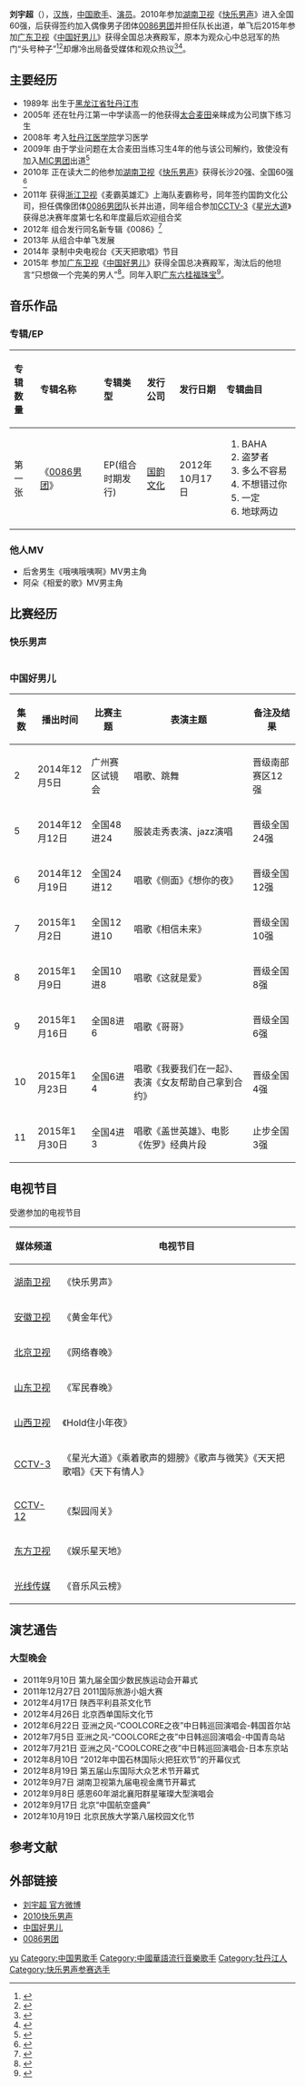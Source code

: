 {{Veil|time=2015-09-12T07:04:39+00:00}}
{{prose|time=2015-02-07T03:35:43+00:00}}
{{藝人
|姓名 = 刘宇超
|類型 = 男歌手
|圖片 = 
|圖片簡介 = 
|原名 =  
|英文名 =  
|羅馬拼音 = 
|綽號 = 超哥
|国籍 = {{PRC}}
|出生日期 = {{birth_date_and _age|1989|10|17}}
|出生地點 = {{CHN}}[[黑龙江省|黑龙江省]][[牡丹江市|牡丹江市]]
|職業 = [[歌手|歌手]]、[[演员|演员]]、[[商人|商人]]
|母校 = [[牡丹江医学院|牡丹江医学院]]
|配偶 = {{marriage|翁晓君|2016年|2020年|reason=divorced}}
|儿女 = 1女
|音樂類型 = 國語流行
|活跃年代 = 2010年－2019年
|唱片公司 = [[国韵文化|国韵文化]]
|经纪公司 = [[国韵文化|国韵文化]]
|網站 = [http://weibo.com/iamsupersuper 刘宇超 官方微博]
|相關團體 = [[0086男团|0086男团]]
}}
'''刘宇超'''（{{bd|1989年|10月17日|catIdx=L刘}}），[[汉族|汉族]]，[[中国|中国]][[歌手|歌手]]、[[演员|演员]]。2010年参加[[湖南卫视|湖南卫视]]《[[2010快乐男声|快乐男声]]》进入全国60强，后获得签约加入偶像男子团体[[0086男团|0086男团]]并担任队长出道，单飞后2015年参加[[广东卫视|广东卫视]]《[[中国好男儿|中国好男儿]]》获得全国总决赛殿军，原本为观众心中总冠军的热门“头号种子”<ref>{{Cite web |url=http://news.163.com/15/0201/01/AHB65VAJ00014AED.html |title=夺冠大热刘宇超爆冷出局 |access-date=2015-02-07 |archive-url=https://web.archive.org/web/20150207061524/http://news.163.com/15/0201/01/AHB65VAJ00014AED.html |archive-date=2015-02-07 |dead-url=yes }}</ref><ref>{{Cite web |url=http://news.gmw.cn/newspaper/2015-02/01/content_104234352.htm |title=“头号种子”四票惜败 刘宇超无言以对 让粉丝大跌眼镜 |accessdate=2015-02-07 |archive-date=2016-03-04 |archive-url=https://web.archive.org/web/20160304220146/http://news.gmw.cn/newspaper/2015-02/01/content_104234352.htm |dead-url=no }}</ref>却爆冷出局备受媒体和观众热议<ref>{{Cite web |url=http://finance.qq.com/a/20150203/027129.htm |title=“好男儿”刘宇超遭淘汰和小四微信“称兄道弟” |accessdate=2015-02-07 |archive-date=2015-02-07 |archive-url=https://web.archive.org/web/20150207072022/http://finance.qq.com/a/20150203/027129.htm |dead-url=no }}</ref><ref>{{Cite web |url=http://finance.qq.com/a/20150203/027129.htm |title=《中国好男儿》三强诞生 刘宇超爆冷出局 |accessdate=2015-02-07 |archive-date=2015-02-07 |archive-url=https://web.archive.org/web/20150207072022/http://finance.qq.com/a/20150203/027129.htm |dead-url=no }}</ref>。

==主要经历==
*1989年 出生于[[黑龙江省|黑龙江省]][[牡丹江市|牡丹江市]]
*2005年 还在牡丹江第一中学读高一的他获得[[太合麦田|太合麦田]]亲睐成为公司旗下练习生 
*2008年 考入[[牡丹江医学院|牡丹江医学院]]学习医学
*2009年 由于学业问题在太合麦田当练习生4年的他与该公司解约，致使没有加入[[MIC男团|MIC男团]]出道<ref>{{Cite web |url=http://money.163.com/15/0202/00/AHDJTL0100253B0H.html |title=刘宇超爆冷出局，郭敬明惋惜不已 |access-date=2015-02-07 |archive-url=https://web.archive.org/web/20150207061738/http://money.163.com/15/0202/00/AHDJTL0100253B0H.html |archive-date=2015-02-07 |dead-url=yes }}</ref>
*2010年 正在读大二的他参加[[湖南卫视|湖南卫视]]《[[2010快乐男声|快乐男声]]》获得长沙20强、全国60强<ref>{{Cite web |url=http://ent.hunantv.com/z/20100614/677373.html |title=2010快乐男声突围复活赛候选复活选手：刘宇超 |accessdate=2015-02-07 |archive-date=2015-02-07 |archive-url=https://web.archive.org/web/20150207063732/http://ent.hunantv.com/z/20100614/677373.html |dead-url=yes }}</ref>
*2011年 获得[[浙江卫视|浙江卫视]]《麦霸英雄汇》上海队麦霸称号，同年签约国韵文化公司，担任偶像团体[[0086男团|0086男团]]队长并出道，同年组合参加[[CCTV-3|CCTV-3]]《[[星光大道_(央视节目)|星光大道]]》获得总决赛年度第七名和年度最后欢迎组合奖 
*2012年 组合发行同名新专辑《0086》<ref>{{Cite web |url=http://ent.sina.com.cn/y/2012-09-28/12113755077.shtml |title=0086男团新专辑写真曝光 打造新偶像 |accessdate=2015-02-07 |archive-date=2020-12-06 |archive-url=https://web.archive.org/web/20201206183815/http://ent.sina.com.cn/y/2012-09-28/12113755077.shtml |dead-url=no }}</ref>
*2013年 从组合中单飞发展
*2014年 录制中央电视台《天天把歌唱》节目
*2015年 参加[[广东卫视|广东卫视]]《[[中国好男儿|中国好男儿]]》获得全国总决赛殿军，淘汰后的他坦言“只想做一个完美的男人”<ref>{{Cite web |url=http://www.tianjinwe.com/rollnews/201502/t20150204_953687.html |title=刘宇超：我只想做一个完美的人 |accessdate=2015-02-07 |archive-date=2015-02-07 |archive-url=https://web.archive.org/web/20150207064233/http://www.tianjinwe.com/rollnews/201502/t20150204_953687.html |dead-url=no }}</ref>。同年入职[[广东省|广东]][[六桂福珠宝|六桂福珠宝]]<ref>{{cite news |author=liumei |title=亮剑广东 逐鹿华南——热烈庆祝六桂福珠宝广东省代公司开业庆典圆满成功 |url=http://www.zb580.tv/company/liuguifuzhubao/newsshow/117046.html |accessdate=2020-12-06 |work=中诺珠宝招商网 |date=2015-12-30 |archive-date=2020-12-06 |archive-url=https://web.archive.org/web/20201206183154/http://www.zb580.tv/company/liuguifuzhubao/newsshow/117046.html |dead-url=no }}</ref>。

==音乐作品==
===专辑/EP===
{| class="wikitable"
!align="left" width="75px"|  专辑数量
!align="left" width="225px"| 专辑名称
!align="left" width="120px"| 专辑类型
!align="left" width="125px"| 发行公司
!align="left" width="150px"| 发行日期
!align="left" width="255px"| 专辑曲目
|-
! 第一张
! 《[[0086男团|0086男团]]》
| EP(组合时期发行)
| [[国韵文化|国韵文化]]
| 2012年10月17日
| {{HideH|曲目}}
# BAHA 
# 盗梦者
# 多么不容易 
# 不想错过你
# 一定
# 地球两边
{{HideF}}
|}
===他人MV===
*后舍男生《哦咦哦咦啊》MV男主角
*阿朵《相爱的歌》MV男主角
==比赛经历==
{{hideH|《[[2010快乐男声|快乐男声]]》比赛经历}}
===快乐男声===
{| class="wikitable"
|-
|-
! 播出时间 !! 比赛主题 !! 演唱歌曲 !! 备注及结果 
|-
| 2010-05-01 || 长沙赛区海选 ||《你不在》||晋级长沙50强
|-
| 2010-05-07 || 长沙赛区50进35  ||《lately》|| 晋级长沙35强
|-
| 2010-05-14 || 长沙赛区35进25  ||《解脱》|| 晋级长沙25强
|-
| 2010-05-21 || 长沙赛区25进20  ||《Cry me a river》|| 晋级长沙20强
|-
| 2010-06-04 || 全国突围赛300进60  ||《Back at one》《害怕》||晋级全国60强
|-
| 2010-06-11 || 全国突围赛60进30  ||《无辜》《解脱》||晋级全国30强
|-
| 2010-06-21 || 全国终极复活赛  ||《黑色幽默》《想你的夜》《害怕》《背叛》||止步全国20强
|}
{{hideF}}
</div>
{{hideH|《[[中国好男儿|中国好男儿]]》比赛经历}}
===中国好男儿===
{| class="wikitable"
|-
! 集数 !!播出时间 !! 比赛主题 !! 表演主题 !! 备注及结果 
|-
| 2 ||2014年12月5日 || 广州赛区试镜会 ||唱歌、跳舞|| 晋级南部赛区12强
|-
| 5 ||2014年12月12日 || 全国48进24 || 服装走秀表演、jazz演唱 || 晋级全国24强
|-
| 6 ||2014年12月19日 || 全国24进12  || 唱歌《侧面》《想你的夜》 || 晋级全国12强
|-
| 7 || 2015年1月2日 || 全国12进10 || 唱歌《相信未来》 || 晋级全国10强
|-
| 8 || 2015年1月9日 || 全国10进8 ||唱歌《这就是爱》|| 晋级全国8强
|-
| 9 || 2015年1月16日 || 全国8进6 || 唱歌《哥哥》 || 晋级全国6强
|-
| 10 || 2015年1月23日 || 全国6进4  || 唱歌《我要我们在一起》、表演《女友帮助自己拿到合约》|| 晋级全国4强
|-
| 11 || 2015年1月30日 || 全国4进3 || 唱歌《盖世英雄》、电影《佐罗》经典片段 || 止步全国3强
|}
{{hideF}}
 
==电视节目==
受邀参加的电视节目
{| class="wikitable"
|-
! 媒体频道 !! 电视节目
|-
| [[湖南卫视|湖南卫视]] || 《快乐男声》  
|-
| [[安徽卫视|安徽卫视]] || 《黄金年代》  
|-
| [[北京卫视|北京卫视]] || 《网络春晚》 
|-
| [[山东卫视|山东卫视]] || 《军民春晚》  
|-
| [[山西卫视|山西卫视]] || 《Hold住小年夜》  
|-
| [[CCTV-3|CCTV-3]] || 《星光大道》《乘着歌声的翅膀》《歌声与微笑》《天天把歌唱》《天下有情人》
|-
| [[CCTV-12|CCTV-12]] || 《梨园闯关》
|-
| [[东方卫视|东方卫视]] || 《娱乐星天地》
|-
| [[光线传媒|光线传媒]] || 《音乐风云榜》
|} 
 
==演艺通告==
{{hideH|大型活动}}
===大型晚会===
*2011年9月10日 第九届全国少数民族运动会开幕式
*2011年12月27日 2011国际旅游小姐大赛
*2012年4月17日 陕西平利县茶文化节
*2012年4月26日 北京西单国际文化节
*2012年6月22日 亚洲之风-“COOLCORE之夜”中日韩巡回演唱会-韩国首尔站
*2012年7月5日 亚洲之风-“COOLCORE之夜”中日韩巡回演唱会-中国青岛站
*2012年7月21日 亚洲之风-“COOLCORE之夜”中日韩巡回演唱会-日本东京站
*2012年8月10日 “2012年中国石林国际火把狂欢节”的开幕仪式
*2012年8月19日 第五届山东国际大众艺术节开幕式
*2012年9月7日 湖南卫视第九届电视金鹰节开幕式
*2012年9月8日 感恩60年湖北襄阳群星璀璨大型演唱会
*2012年9月17日 北京“中国航空盛典”
*2012年10月19日 北京民族大学第八届校园文化节
{{hideF}}
 
==参考文献==
{{reflist}}
==外部链接==
*[http://weibo.com/iamsupersuper 刘宇超 官方微博] {{Wayback|url=http://weibo.com/iamsupersuper |date=20120526225107 }} 
*[[2010快乐男声|2010快乐男声]]
*[[中国好男儿|中国好男儿]]
*[[0086男团|0086男团]]
{{中国好男儿全国12强}} 
{{DEFAULTSORT:liu yuchao}}
[[Category:刘姓|yu]]
[[Category:中国男歌手|Category:中国男歌手]]
[[Category:中國華語流行音樂歌手|Category:中國華語流行音樂歌手]] 
[[Category:牡丹江人|Category:牡丹江人]] 
[[Category:快乐男声参赛选手|Category:快乐男声参赛选手]]
